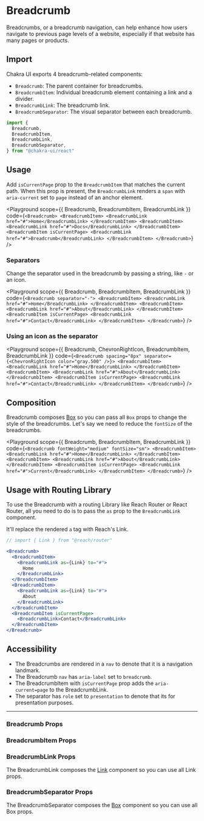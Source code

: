 

#  Breadcrumb

Breadcrumbs, or a breadcrumb navigation, can help enhance how users navigate to
previous page levels of a website, especially if that website has many pages or
products.





## Import

Chakra UI exports 4 breadcrumb-related components:

- `Breadcrumb`: The parent container for breadcrumbs.
- `BreadcrumbItem`: Individual breadcrumb element containing a link and a
  divider.
- `BreadcrumbLink`: The breadcrumb link.
- `BreadcrumbSeparator`: The visual separator between each breadcrumb.

```js
import {
  Breadcrumb,
  BreadcrumbItem,
  BreadcrumbLink,
  BreadcrumbSeparator,
} from "@chakra-ui/react"
```

## Usage

Add `isCurrentPage` prop to the `BreadcrumbItem` that matches the current path.
When this prop is present, the `BreadcrumbLink` renders a `span` with
`aria-current` set to `page` instead of an anchor element.

<Playground
scope={{ Breadcrumb, BreadcrumbItem, BreadcrumbLink }}
code={`
<Breadcrumb>
  <BreadcrumbItem>
    <BreadcrumbLink href="#">Home</BreadcrumbLink>
  </BreadcrumbItem>
  <BreadcrumbItem>
    <BreadcrumbLink href="#">Docs</BreadcrumbLink>
  </BreadcrumbItem>
  <BreadcrumbItem isCurrentPage>
    <BreadcrumbLink href="#">Breadcrumb</BreadcrumbLink>
  </BreadcrumbItem>
</Breadcrumb>
`}
/>

### Separators

Change the separator used in the breadcrumb by passing a string, like `-` or an
icon.

<Playground
scope={{ Breadcrumb, BreadcrumbItem, BreadcrumbLink }}
code={`
<Breadcrumb separator="-">
  <BreadcrumbItem>
    <BreadcrumbLink href="#">Home</BreadcrumbLink>
  </BreadcrumbItem>
  <BreadcrumbItem>
    <BreadcrumbLink href="#">About</BreadcrumbLink>
  </BreadcrumbItem>
  <BreadcrumbItem isCurrentPage>
    <BreadcrumbLink href="#">Contact</BreadcrumbLink>
  </BreadcrumbItem>
</Breadcrumb>
`}
/>

### Using an icon as the separator

<Playground
scope={{ Breadcrumb, ChevronRightIcon, BreadcrumbItem, BreadcrumbLink }}
code={`
<Breadcrumb spacing="8px" separator={<ChevronRightIcon color="gray.500" />}>
  <BreadcrumbItem>
    <BreadcrumbLink href="#">Home</BreadcrumbLink>
  </BreadcrumbItem>
  <BreadcrumbItem>
    <BreadcrumbLink href="#">About</BreadcrumbLink>
  </BreadcrumbItem>
  <BreadcrumbItem isCurrentPage>
    <BreadcrumbLink href="#">Contact</BreadcrumbLink>
  </BreadcrumbItem>
</Breadcrumb>
`}
/>

## Composition

Breadcrumb composes [Box](/docs/layout/box) so you can pass all `Box` props to
change the style of the breadcrumbs. Let's say we need to reduce the `fontSize`
of the breadcrumbs.

<Playground
scope={{ Breadcrumb, BreadcrumbItem, BreadcrumbLink }}
code={`
<Breadcrumb fontWeight="medium" fontSize="sm">
  <BreadcrumbItem>
    <BreadcrumbLink href="#">Home</BreadcrumbLink>
  </BreadcrumbItem>
  <BreadcrumbItem>
    <BreadcrumbLink href="#">About</BreadcrumbLink>
  </BreadcrumbItem>
  <BreadcrumbItem isCurrentPage>
    <BreadcrumbLink href="#">Current</BreadcrumbLink>
  </BreadcrumbItem>
</Breadcrumb>
`}
/>

## Usage with Routing Library

To use the Breadcrumb with a routing Library like Reach Router or React Router,
all you need to do is to pass the `as` prop to the `BreadcrumbLink` component.

It'll replace the rendered `a` tag with Reach's Link.

```jsx live=false
// import { Link } from "@reach/router"

<Breadcrumb>
  <BreadcrumbItem>
    <BreadcrumbLink as={Link} to="#">
      Home
    </BreadcrumbLink>
  </BreadcrumbItem>
  <BreadcrumbItem>
    <BreadcrumbLink as={Link} to="#">
      About
    </BreadcrumbLink>
  </BreadcrumbItem>
  <BreadcrumbItem isCurrentPage>
    <BreadcrumbLink>Contact</BreadcrumbLink>
  </BreadcrumbItem>
</Breadcrumb>
```

## Accessibility

- The Breadcrumbs are rendered in a `nav` to denote that it is a navigation
  landmark.
- The Breadcrumb `nav` has `aria-label` set to `breadcrumb`.
- The BreadcrumbItem with `isCurrentPage` prop adds the `aria-current=page` to
  the BreadcrumbLink.
- The separator has `role` set to `presentation` to denote that its for
  presentation purposes.

---

### Breadcrumb Props

<PropsTable of="Breadcrumb" />

### BreadcrumbItem Props

<PropsTable of="BreadcrumbItem" />

### BreadcrumbLink Props

The BreadcrumbLink composes the [Link](/docs/components/link) component so you
can use all Link props.

<PropsTable of="BreadcrumbLink" />

### BreadcrumbSeparator Props

The BreadcrumbSeparator composes the [Box](/docs/layout/box) component so you
can use all Box props.